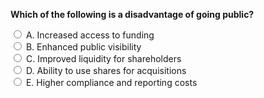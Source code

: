 ::: {.question-block}

<form onsubmit="event.preventDefault(); checkAnswer('module1_mcq_q7')" data-correct-answer="E">
  <strong style="display: block;">Which of the following is a disadvantage of going public?</strong>

  <label><input type="radio" name="module1_mcq_q7" value="A"> A. Increased access to funding</label><br>
  <label><input type="radio" name="module1_mcq_q7" value="B"> B. Enhanced public visibility</label><br>
  <label><input type="radio" name="module1_mcq_q7" value="C"> C. Improved liquidity for shareholders</label><br>
  <label><input type="radio" name="module1_mcq_q7" value="D"> D. Ability to use shares for acquisitions</label><br>
  <label><input type="radio" name="module1_mcq_q7" value="E"> E. Higher compliance and reporting costs</label><br>
</form>

<div id="feedback-module1_mcq_q7" class="feedback" data-status="" style="display:none;">
✅ Correct: E. Public companies face higher regulatory burdens and disclosure obligations.
</div>

:::
